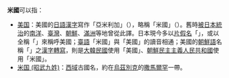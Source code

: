 '''米國'''可以指：

* [[美国|美国]]：美國的[[日語漢字|日語漢字]]寫作「亞米利加」（{{jpn|j=亜米利加|hg=アメリカ|rm=amerika|f=y}}），略稱「米國」（{{jp|j=米国|hg=べいこく|rm=beikoku}}）。舊時[[大日本帝國|被日本統治]]的[[南洋|南洋]]、[[臺灣|臺灣]]、[[朝鮮半島|朝鮮]]、[[滿洲|滿洲]]等地曾從此譯。日本現今多以[[片假名|片假名]]「{{lang|ja|アメリカ}}」，或以全稱「{{lang|ja|アメリカ合衆国}}」來稱呼美國；[[臺語|臺語]]「米國」與「美國」的讀音相通；美國的[[朝鮮語|朝鮮語]]名稱「{{lang|ko|미국}}」之[[朝鮮漢字|漢字轉寫]]，則是[[大韓民國|大韓民國]]使用「美國」、[[朝鮮民主主義人民共和國|朝鮮民主主義人民共和國]]使用「米國」。
* [[米国_(昭武九姓)|米国 (昭武九姓)]]：[[西域|西域]]古國名，約在[[烏茲別克|烏茲別克]]的[[撒馬爾罕|撒馬爾罕]]一帶。

{{disambig|Cat=二字地名消歧义}}